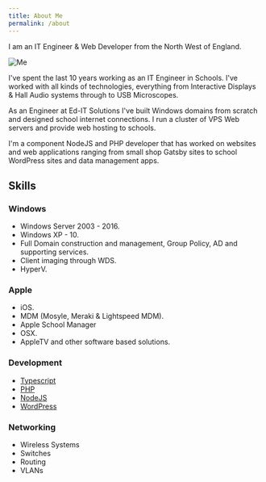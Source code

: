 ```yaml
---
title: About Me
permalink: /about
---
```

I am an IT Engineer & Web Developer from the North West of England.

![Me](../../assets/img/me.jpg)

I've spent the last 10 years working as an IT Engineer in Schools. I've worked with all kinds of technologies, everything from Interactive Displays & Hall Audio systems through to USB Microscopes.

As an Engineer at Ed-IT Solutions I've built Windows domains from scratch and designed school internet connections. I run a cluster of VPS Web servers and provide web hosting to schools.

I'm a component NodeJS and PHP developer that has worked on websites and web applications ranging from small shop Gatsby sites to school WordPress sites and data management apps.

## Skills

### Windows

 - Windows Server 2003 - 2016.
 - Windows XP - 10.
 - Full Domain construction and management, Group Policy, AD and supporting services.
 - Client imaging through WDS.
 - HyperV.

### Apple

 - iOS.
 - MDM (Mosyle, Meraki & Lightspeed MDM).
 - Apple School Manager
 - OSX.
 - AppleTV and other software based solutions.

### Development

 - [Typescript](/articles/typescript)
 - [PHP](/articles/php)
 - [NodeJS](/articles/node)
 - [WordPress](/articles/wordpress)

### Networking

 - Wireless Systems
 - Switches
 - Routing
 - VLANs
